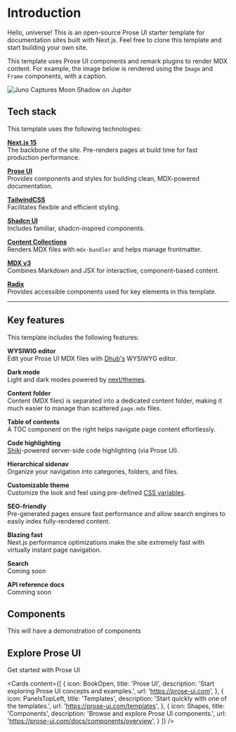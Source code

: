
# Introduction

Hello, universe! This is an open-source Prose UI starter template for documentation sites built with Next.js. Feel free to clone this template and start building your own site.

This template uses Prose UI components and remark plugins to render MDX content. For example, the image below is rendered using the `Image` and `Frame` components, with a caption.

<Frame
  align="center"
  caption="Juno Captures Moon Shadow on Jupiter. Credits: NASA/JPL-Caltech/SwRI/MSSS, Thomas Thomopoulos © CC BY"
>
  <Image src="/img/jupiter.jpg" width={480} alt="Juno Captures Moon Shadow on Jupiter" />
</Frame>

## Tech stack

This template uses the following technologies:

**[Next.js 15](https://nextjs.org)**\
The backbone of the site. Pre-renders pages at build time for fast production performance.

**[Prose UI](https://prose-ui.com)**\
Provides components and styles for building clean, MDX-powered documentation.

**[TailwindCSS](https://tailwindcss.com)**\
Facilitates flexible and efficient styling.

**[Shadcn UI](https://ui.shadcn.com)**\
Includes familiar, shadcn-inspired components.

**[Content Collections](https://www.content-collections.dev)**\
Renders MDX files with `mdx-bundler` and helps manage frontmatter.

**[MDX v3](https://mdxjs.com)**\
Combines Markdown and JSX for interactive, component-based content.

**[Radix](https://mdxjs.com)**\
Provides accessible components used for key elements in this template.

----

## Key features

This template includes the following features:

**WYSIWIG editor**\
Edit your Prose UI MDX files with [Dhub's](https://dhub.dev) WYSIWYG editor.

**Dark mode**\
Light and dark modes powered by [next/themes](https://github.com/pacocoursey/next-themes).

**Content folder**\
Content (MDX files) is separated into a dedicated content folder, making it much easier to manage than scattered `page.mdx` files.

**Table of contents**\
A TOC component on the right helps navigate page content effortlessly.

**Code highlighting**\
[Shiki](https://shiki.style/)-powered server-side code highlighting (via Prose UI).

**Hierarchical sidenav**\
Organize your navigation into categories, folders, and files.

**Customizable theme**\
Customize the look and feel using pre-defined [CSS variables](https://prose-ui.com/docs/styling).

**SEO-friendly**\
Pre-generated pages ensure fast performance and allow search engines to easily index fully-rendered content.

**Blazing fast**\
Next.js performance optimizations make the site extremely fast with virtually instant page navigation.

**Search**&#x20;\
Coming soon

**API reference docs**\
Comming soon


## Components

This will have a demonstration of components

## Explore Prose UI

Get started with Prose UI

<Cards
  content={[ 
  { icon: BookOpen, title: 'Prose UI', description: 'Start exploring Prose UI concepts and examples.', url: 'https://prose-ui.com', },
  { icon: PanelsTopLeft, title: 'Templates', description: 'Start quickly with one of the templates.', url: 'https://prose-ui.com/templates', },
  { icon: Shapes, title: 'Components', description: 'Browse and explore Prose UI components.', url: 'https://prose-ui.com/docs/components/overview', }
  ]}
/>

